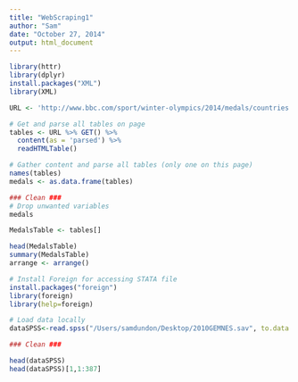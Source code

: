 ```yaml
---
title: "WebScraping1"
author: "Sam"
date: "October 27, 2014"
output: html_document
---
```


```r

library(httr)
library(dplyr)
install.packages("XML")
library(XML)

URL <- 'http://www.bbc.com/sport/winter-olympics/2014/medals/countries'

# Get and parse all tables on page
tables <- URL %>% GET() %>%
  content(as = 'parsed') %>%
  readHTMLTable()

# Gather content and parse all tables (only one on this page)
names(tables)
medals <- as.data.frame(tables)

### Clean ###
# Drop unwanted variables
medals

MedalsTable <- tables[]

head(MedalsTable)
summary(MedalsTable)
arrange <- arrange()
```

```r

# Install Foreign for accessing STATA file
install.packages("foreign")
library(foreign)
library(help=foreign)

# Load data locally
dataSPSS<-read.spss("/Users/samdundon/Desktop/2010GEMNES.sav", to.data.frame=TRUE)

### Clean ###

head(dataSPSS)
head(dataSPSS)[1,1:387]



```

